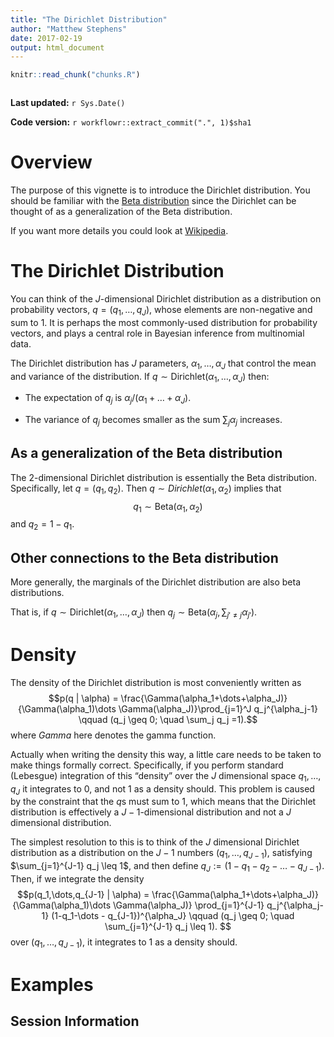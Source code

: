 ```yaml
---
title: "The Dirichlet Distribution"
author: "Matthew Stephens"
date: 2017-02-19
output: html_document
---
```


```r
knitr::read_chunk("chunks.R")
```

```r
```

**Last updated:** `r Sys.Date()`

**Code version:** `r workflowr::extract_commit(".", 1)$sha1`


# Overview

The purpose of this vignette is to introduce the Dirichlet distribution. You should be familiar with the [Beta distribution](beta.html) since the Dirichlet can be thought of as a generalization of the Beta distribution.

If you want more details you could look at [Wikipedia](https://en.wikipedia.org/wiki/Dirichlet_distribution).

# The Dirichlet Distribution

You can think of the $J$-dimensional Dirichlet distribution as a distribution on probability vectors, $q=(q_1,\dots,q_J)$, whose elements are non-negative and sum to 1.
It is perhaps the most commonly-used distribution for probability vectors, 
and plays a central role in Bayesian inference from multinomial data.

The Dirichlet distribution has $J$ parameters, $\alpha_1,\dots,\alpha_J$ that control the mean and variance of the distribution. If $q \sim \text{Dirichlet}(\alpha_1,\dots,\alpha_J)$ then:

  - The expectation of $q_j$ is $\alpha_j/(\alpha_1 + \dots + \alpha_J)$.

  - The variance of $q_j$ becomes smaller as the sum $\sum_j \alpha_j$ increases.


## As a generalization of the Beta distribution

The 2-dimensional Dirichlet distribution is essentially the Beta distribution.
Specifically, let $q=(q_1,q_2)$. Then $q \sim Dirichlet(\alpha_1,\alpha_2)$
implies that $$q_1 \sim \text{Beta}(\alpha_1,\alpha_2)$$
and $q_2 = 1-q_1$.   
  
## Other connections to the Beta distribution

More generally, the marginals of the Dirichlet distribution are also beta distributions.

That is, if $q \sim \text{Dirichlet}(\alpha_1, \dots,\alpha_J)$ then $q_j \sim \text{Beta}(\alpha_j,\sum_{j' \neq j} \alpha_{j'})$.


# Density

The density of the Dirichlet distribution is most conveniently written as
$$p(q | \alpha) = \frac{\Gamma(\alpha_1+\dots+\alpha_J)}{\Gamma(\alpha_1)\dots \Gamma(\alpha_J)}\prod_{j=1}^J q_j^{\alpha_j-1} \qquad (q_j \geq 0;  \quad \sum_j q_j =1).$$ 
where $Gamma$ here denotes the gamma function.

Actually when writing the density this way, a little care needs to be taken to make
things formally correct. Specifically, if you perform standard (Lebesgue) integration of
this "density" over the $J$ dimensional space $q_1,\dots, q_J$ it integrates to 0, and not 1 as a density should. This problem is caused by the constraint that the $q$s must sum to 1, which means that 
the Dirichlet distribution is effectively a $J-1$-dimensional distribution and not a $J$ dimensional distribution.

The simplest resolution to this is to think of the $J$ dimensional 
Dirichlet distribution as a distribution on the $J-1$ numbers
$(q_1, \dots, q_{J-1})$, satisfying $\sum_{j=1}^{J-1} q_j \leq 1$, and then define $q_J := (1-q_1-q_2-\dots - q_{J-1})$.
Then, if we integrate the density
$$p(q_1,\dots,q_{J-1} | \alpha) =  \frac{\Gamma(\alpha_1+\dots+\alpha_J)}{\Gamma(\alpha_1)\dots \Gamma(\alpha_J)}
\prod_{j=1}^{J-1} q_j^{\alpha_j-1} (1-q_1-\dots - q_{J-1})^{\alpha_J} \qquad (q_j \geq 0;  \quad \sum_{j=1}^{J-1} q_j \leq 1). $$
over $(q_1,\dots,q_{J-1})$, it integrates to 1 as a density should.



# Examples


## Session Information

```r
```
